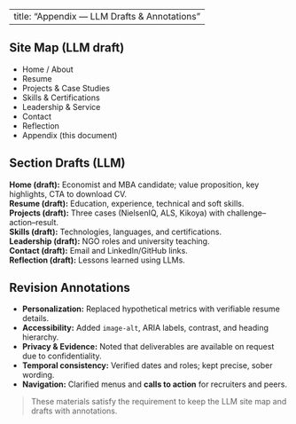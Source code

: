 
---
title: "Appendix — LLM Drafts & Annotations"
---

## Site Map (LLM draft)
- Home / About
- Resume
- Projects & Case Studies
- Skills & Certifications
- Leadership & Service
- Contact
- Reflection
- Appendix (this document)

## Section Drafts (LLM)
**Home (draft):** Economist and MBA candidate; value proposition, key highlights, CTA to download CV.  
**Resume (draft):** Education, experience, technical and soft skills.  
**Projects (draft):** Three cases (NielsenIQ, ALS, Kikoya) with challenge–action–result.  
**Skills (draft):** Technologies, languages, and certifications.  
**Leadership (draft):** NGO roles and university teaching.  
**Contact (draft):** Email and LinkedIn/GitHub links.  
**Reflection (draft):** Lessons learned using LLMs.

## Revision Annotations
- **Personalization:** Replaced hypothetical metrics with verifiable resume details.
- **Accessibility:** Added `image-alt`, ARIA labels, contrast, and heading hierarchy.
- **Privacy & Evidence:** Noted that deliverables are available on request due to confidentiality.
- **Temporal consistency:** Verified dates and roles; kept precise, sober wording.
- **Navigation:** Clarified menus and **calls to action** for recruiters and peers.

> These materials satisfy the requirement to keep the LLM site map and drafts with annotations.
